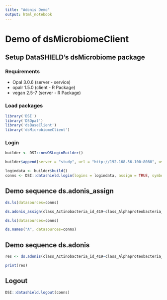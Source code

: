 ```yaml
---
title: "Adonis Demo"
output: html_notebook
---
```


# Demo of dsMicrobiomeClient

## Setup DataSHIELD's dsMicrobiome package

### Requirements

- Opal  3.0.6 (server - service)
- opalr 1.5.0 (client - R Package)
- vegan 2.5-7 (server - R Package)

### Load packages

```r
library('DSI')
library('DSOpal')
library('dsBaseClient')
library('dsMicrobiomeClient')
```

### Login

```r
builder <- DSI::newDSLoginBuilder()

builder$append(server = "study", url = "http://192.168.56.100:8080", user = "administrator", password = "datashield_test&", table = "hackathon.data", driver = "OpalDriver")

logindata <- builder$build()
conns <- DSI::datashield.login(logins = logindata, assign = TRUE, symbol = "D")
```

## Demo sequence ds.adonis_assign

```r
ds.ls(datasources=conns)

ds.adonis_assign(class_Actinobacteria_id_419~class_Alphaproteobacteria_id_2379, data.name="D", newobj="A", datasources=conns)

ds.ls(datasources=conns)

ds.names("A", datasources=conns)
```

## Demo sequence ds.adonis

```r
res <- ds.adonis(class_Actinobacteria_id_419~class_Alphaproteobacteria_id_2379, data.name="D", datasources=conns)

print(res)
```

## Logout

```r
DSI::datashield.logout(conns)
```
